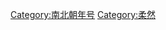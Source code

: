 {{Catnav|頁面分類|历史|年号|中国年号|南北朝年号}}
{{Catnav|頁面分類|历史|各區域的歷史|亚洲历史|柔然}}
{{Catnav|頁面分類|人类社会|民族|亚洲民族|柔然}}
{{Catnav|頁面分類|...|魏晉南北朝|南北朝|南北朝年号}}

[[Category:南北朝年号|Category:南北朝年号]]
[[Category:柔然|Category:柔然]]